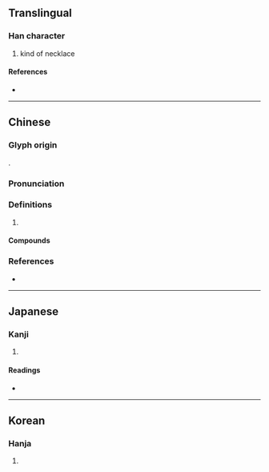 {{character info/new}}
==Translingual==

===Han character===
{{Han char|rn=96|rad=玉|as=06|sn=10|four=17164|canj=MGHER|ids=⿰𤣩各}}

# kind of necklace

====References====
* {{Han ref|kx=0730.270|dkj=20953|dj=1142.110|hdz=21112.090|uh=73DE|ud=29662|bh=AF5F|bd=44895}}

----

==Chinese==
{{zh-forms}}

===Glyph origin===
{{Han etym}}

{{Han compound|王|各|c1=s|c2=p|t1=jade|ls=psc}}.

===Pronunciation===
{{zh-pron
|m=luò
|c=lok3,lok6
|mc=y
|oc=y
|cat=
}}

===Definitions===
{{zh-hanzi}}

# {{rfdef|zh}}

====Compounds====
{{zh-der|珞巴族|珞珞|瓔珞|瓔珞木|賽璐珞|珞珈山|珞南街道}}

===References===
* {{R:yue:Hanzi}}

----

==Japanese==

===Kanji===
{{ja-kanji|grade=|rs=玉06}}

# {{defn|lang=ja|sort=玉06}}

====Readings====
* {{ja-readings|on=[[らく]] (raku), [[れき]] (reki), [[りゃく]] (ryaku)|kun=}}

----

==Korean==

===Hanja===
{{ko-hanja|hangeul=[[락]]>[[낙]]|eumhun=|rv=rak>nak|mr=rak>nak|y=lak>nak}}

# {{defn|lang=ko|sort=玉06}}